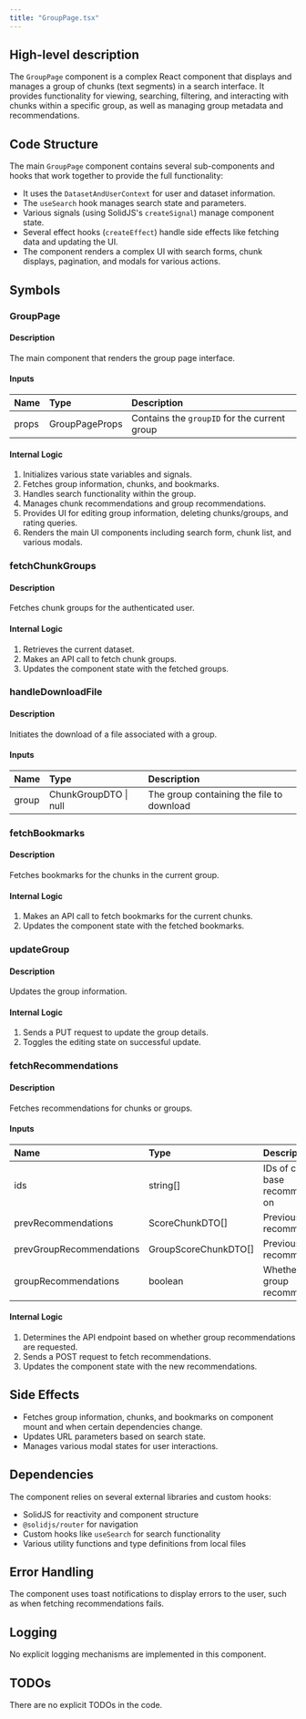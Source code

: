 ```yaml
---
title: "GroupPage.tsx"
---
```


## High-level description
The `GroupPage` component is a complex React component that displays and manages a group of chunks (text segments) in a search interface. It provides functionality for viewing, searching, filtering, and interacting with chunks within a specific group, as well as managing group metadata and recommendations.

## Code Structure
The main `GroupPage` component contains several sub-components and hooks that work together to provide the full functionality:
- It uses the `DatasetAndUserContext` for user and dataset information.
- The `useSearch` hook manages search state and parameters.
- Various signals (using SolidJS's `createSignal`) manage component state.
- Several effect hooks (`createEffect`) handle side effects like fetching data and updating the UI.
- The component renders a complex UI with search forms, chunk displays, pagination, and modals for various actions.

## Symbols

### GroupPage
#### Description
The main component that renders the group page interface.

#### Inputs
| Name | Type | Description |
|:-----|:-----|:------------|
| props | GroupPageProps | Contains the `groupID` for the current group |

#### Internal Logic
1. Initializes various state variables and signals.
2. Fetches group information, chunks, and bookmarks.
3. Handles search functionality within the group.
4. Manages chunk recommendations and group recommendations.
5. Provides UI for editing group information, deleting chunks/groups, and rating queries.
6. Renders the main UI components including search form, chunk list, and various modals.

### fetchChunkGroups
#### Description
Fetches chunk groups for the authenticated user.

#### Internal Logic
1. Retrieves the current dataset.
2. Makes an API call to fetch chunk groups.
3. Updates the component state with the fetched groups.

### handleDownloadFile
#### Description
Initiates the download of a file associated with a group.

#### Inputs
| Name | Type | Description |
|:-----|:-----|:------------|
| group | ChunkGroupDTO \| null | The group containing the file to download |

### fetchBookmarks
#### Description
Fetches bookmarks for the chunks in the current group.

#### Internal Logic
1. Makes an API call to fetch bookmarks for the current chunks.
2. Updates the component state with the fetched bookmarks.

### updateGroup
#### Description
Updates the group information.

#### Internal Logic
1. Sends a PUT request to update the group details.
2. Toggles the editing state on successful update.

### fetchRecommendations
#### Description
Fetches recommendations for chunks or groups.

#### Inputs
| Name | Type | Description |
|:-----|:-----|:------------|
| ids | string[] | IDs of chunks to base recommendations on |
| prevRecommendations | ScoreChunkDTO[] | Previous chunk recommendations |
| prevGroupRecommendations | GroupScoreChunkDTO[] | Previous group recommendations |
| groupRecommendations | boolean | Whether to fetch group recommendations |

#### Internal Logic
1. Determines the API endpoint based on whether group recommendations are requested.
2. Sends a POST request to fetch recommendations.
3. Updates the component state with the new recommendations.

## Side Effects
- Fetches group information, chunks, and bookmarks on component mount and when certain dependencies change.
- Updates URL parameters based on search state.
- Manages various modal states for user interactions.

## Dependencies
The component relies on several external libraries and custom hooks:
- SolidJS for reactivity and component structure
- `@solidjs/router` for navigation
- Custom hooks like `useSearch` for search functionality
- Various utility functions and type definitions from local files

## Error Handling
The component uses toast notifications to display errors to the user, such as when fetching recommendations fails.

## Logging
No explicit logging mechanisms are implemented in this component.

## TODOs
There are no explicit TODOs in the code.